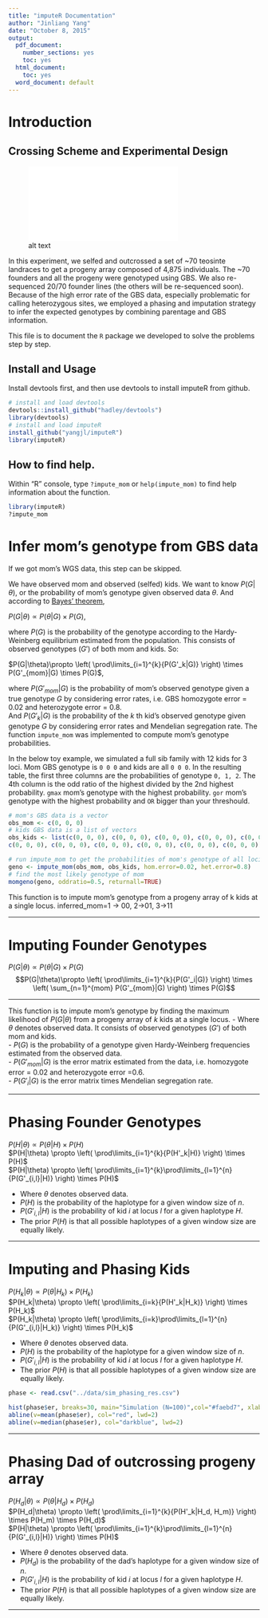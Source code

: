 ```yaml
---
title: "imputeR Documentation"
author: "Jinliang Yang"
date: "October 8, 2015"
output:
  pdf_document:
    number_sections: yes
    toc: yes
  html_document:
    toc: yes
  word_document: default
---
```


\newpage

# Introduction

## Crossing Scheme and Experimental Design

![alt text](scheme.pdf)

In this experiment, we selfed and outcrossed a set of ~70 teosinte landraces to get a progeny array composed of 4,875 individuals. The ~70 founders and all the progeny were genotyped using GBS. We also re-sequenced 20/70 founder lines (the others will be re-sequenced soon). Because of the high error rate of the GBS data, especially problematic for calling heterozygous sites, we employed a phasing and imputation strategy to infer the expected genotypes by combining parentage and GBS information.

This file is to document the `R` package we developed to solve the problems step by step.

## Install and Usage

Install devtools first, and then use devtools to install imputeR from github.

```r
# install and load devtools
devtools::install_github("hadley/devtools")
library(devtools)
# install and load imputeR
install_github("yangjl/imputeR")
library(imputeR)
```

## How to find help.
Within "R" console, type `?impute_mom` or `help(impute_mom)` to find help information about the function.

```r
library(imputeR)
?impute_mom
```

# Infer mom's genotype from GBS data

If we got mom's WGS data, this step can be skipped.

We have observed mom and observed (selfed) kids.  We want to know $P(G|\theta)$, or the probability of  mom's genotype given observed data $\theta$. And according to [Bayes' theorem](https://en.wikipedia.org/wiki/Bayes%27_theorem), 

$P(G|\theta) \propto P(\theta|G) \times P(G)$,   

where $P(G)$ is the probability of the genotype according to the Hardy-Weinberg equilibrium estimated from the population.
This consists of observed genotypes ($G'$) of both mom and kids. So:

$P(G|\theta)\propto \left( \prod\limits_{i=1}^{k}{P(G'_k|G)} \right) \times P(G'_{mom}|G) \times P(G)$,  

where $P(G'_{mom}|G)$ is the probability of mom's observed genotype given a true genotype $G$ by considering error rates, i.e. GBS homozygote error = 0.02 and heterozygote error = 0.8.  
And $P(G'_{k}|G)$ is the probability of the $k$ th kid’s observed genotype given genotype $G$ by considering error rates and Mendelian segregation rate. The function `impute_mom` was implemented to compute mom's genotype probabilities.

In the below toy example, we simulated a full sib family with 12 kids for 3 loci. Mom GBS genotype is `0 0 0` and kids are all `0 0 0`. In the resulting table, the first three columns are the probabilities of genotype `0, 1, 2`. The 4th column is the odd ratio of the highest divided by the 2nd highest probability. `gmax` mom's genotype with the highest probability. `gor` mom's genotype with the highest probability and `OR` bigger than your threshould.

```r
# mom's GBS data is a vector
obs_mom <- c(0, 0, 0)
# kids GBS data is a list of vectors
obs_kids <- list(c(0, 0, 0), c(0, 0, 0), c(0, 0, 0), c(0, 0, 0), c(0, 0, 0), c(0, 0, 0),
c(0, 0, 0), c(0, 0, 0), c(0, 0, 0), c(0, 0, 0), c(0, 0, 0), c(0, 0, 0))

# run impute_mom to get the probabilities of mom's genotype of all loci
geno <- impute_mom(obs_mom, obs_kids, hom.error=0.02, het.error=0.8)
# find the most likely genotype of mom
momgeno(geno, oddratio=0.5, returnall=TRUE)

```


This function is to impute mom's genotype from a progeny array of k kids at a single locus.
inferred_mom=1 -> 00, 2->01, 3->11


----------

# Imputing Founder Genotypes  
$P(G|\theta) \propto P(\theta|G) \times P(G)$   
$$P(G|\theta)\propto \left( \prod\limits_{i=1}^{k}{P(G'_i|G)} \right) \times \left( \sum_{n=1}^{mom} P(G'_{mom}|G) \right) \times P(G)$$  

----------

This function is to impute mom's genotype by finding the maximum likelihood of $P(G|\theta)$ from a progeny array of $k$ kids at a single locus.
- Where $\theta$ denotes observed data. It consists of observed genotypes ($G'$) of both mom and kids.  
- $P(G)$ is the probability of a genotype given Hardy-Weinberg frequencies estimated from the observed data.  
- $P(G'_{mom}|G)$ is the error matrix estimated from the data, i.e. homozygote error = 0.02 and heterozygote error =0.6.  
- $P(G'_i|G)$ is the error matrix times Mendelian segregation rate.  


----------

# Phasing Founder Genotypes  
$P(H|\theta) \propto P(\theta|H) \times P(H)$   
$P(H|\theta) \propto \left( \prod\limits_{i=1}^{k}{P(H'_k|H)} \right) \times P(H)$  
$P(H|\theta) \propto \left( \prod\limits_{i=1}^{k}\prod\limits_{l=1}^{n}{P(G'_{i,l}|H)} \right) \times P(H)$

- Where $\theta$ denotes observed data.
- $P(H)$ is the probability of the haplotype for a given window size of $n$.
- $P(G'_{i,l}|H)$ is the probability of kid $i$ at locus $l$ for a given haplotype $H$.
- The prior $P(H)$ is that all possible haplotypes of a given window size are equally likely.

----------

# Imputing and Phasing Kids  
$P(H_k|\theta) \propto P(\theta|H_k) \times P(H_k)$   
$P(H_k|\theta) \propto \left( \prod\limits_{i=k}{P(H'_k|H_k)} \right) \times P(H_k)$  
$P(H_k|\theta) \propto \left( \prod\limits_{i=k}\prod\limits_{l=1}^{n}{P(G'_{i,l}|H_k)} \right) \times P(H_k)$

- Where $\theta$ denotes observed data.
- $P(H)$ is the probability of the haplotype for a given window size of $n$.
- $P(G'_{i,l}|H)$ is the probability of kid $i$ at locus $l$ for a given haplotype $H$.
- The prior $P(H)$ is that all possible haplotypes of a given window size are equally likely.

```r
phase <- read.csv("../data/sim_phasing_res.csv")

hist(phase$er, breaks=30, main="Simulation (N=100)",col="#faebd7", xlab="Phasing Error Rate")
abline(v=mean(phase$er), col="red", lwd=2)
abline(v=median(phase$er), col="darkblue", lwd=2)
```

----------

# Phasing Dad of outcrossing progeny array  
$P(H_d|\theta) \propto P(\theta|H_d) \times P(H_d)$   
$P(H_d|\theta) \propto \left( \prod\limits_{i=1}^{k}{P(H'_k|H_d, H_m)} \right) \times P(H_m) \times P(H_d)$  
$P(H|\theta) \propto \left( \prod\limits_{i=1}^{k}\prod\limits_{l=1}^{n}{P(G'_{i,l}|H)} \right) \times P(H)$

- Where $\theta$ denotes observed data.
- $P(H_d)$ is the probability of the dad's haplotype for a given window size of $n$.
- $P(G'_{i,l}|H)$ is the probability of kid $i$ at locus $l$ for a given haplotype $H$.
- The prior $P(H)$ is that all possible haplotypes of a given window size are equally likely.


----------
